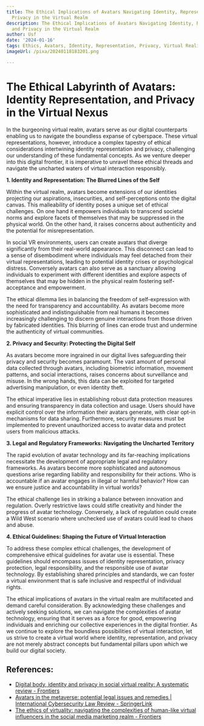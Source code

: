 ```yaml
---
title: The Ethical Implications of Avatars Navigating Identity, Representation, and
  Privacy in the Virtual Realm
description: The Ethical Implications of Avatars Navigating Identity, Representation,
  and Privacy in the Virtual Realm
author: Usf
date: '2024-01-16'
tags: Ethics, Avatars, Identity, Representation, Privacy, Virtual Reality
imageUrl: /pixa/20240118183201.png

---
```

# **The Ethical Labyrinth of Avatars: Identity Representation, and Privacy in the Virtual Nexus**

In the burgeoning virtual realm, avatars serve as our digital counterparts  enabling us to navigate the boundless expanse of cyberspace. These  virtual  representations,  however, introduce a complex tapestry of ethical considerations intertwining identity representation and privacy,  challenging our understanding of these fundamental concepts. As we venture deeper  into this digital frontier, it is imperative to unravel these ethical threads and navigate the uncharted waters of virtual interaction responsibly.

**1. Identity  and Representation: The Blurred Lines of the Self**

Within the virtual realm, avatars become extensions of our identities projecting our aspirations, insecurities, and self-perceptions onto the digital canvas. This malleability of identity poses a unique set of ethical challenges. On one hand it empowers individuals to transcend societal norms  and explore facets of themselves that may be suppressed in the physical world. On the other hand, it raises concerns about  authenticity  and the potential for misrepresentation.

In social VR environments, users can create avatars that diverge significantly from their real-world appearance. This disconnect can lead to a sense of  disembodiment where individuals may feel detached from their virtual representations, leading to  potential identity crises or psychological distress. Conversely avatars  can also serve as a sanctuary allowing individuals to experiment with  different identities and explore  aspects of themselves that may be hidden in the physical realm fostering self-acceptance and  empowerment.

The ethical dilemma lies in balancing  the freedom of self-expression with the need for  transparency and accountability. As avatars  become more sophisticated and indistinguishable from real humans it  becomes  increasingly challenging to discern genuine interactions from those driven  by fabricated identities. This blurring of lines can erode trust  and undermine the authenticity of virtual communities.

**2. Privacy and Security: Protecting the Digital Self**

As avatars become more ingrained in our digital lives safeguarding  their privacy and security becomes paramount. The vast amount of personal data collected through avatars, including biometric information, movement patterns,  and social interactions, raises concerns about surveillance and misuse. In the wrong hands,  this data can be exploited for targeted advertising manipulation, or even identity theft.

The ethical imperative lies in establishing robust data protection measures and  ensuring transparency  in data  collection and usage. Users should have explicit control over the information their avatars generate, with clear opt-in mechanisms for data sharing. Furthermore, security measures  must be implemented to prevent unauthorized access to avatar data and protect users from malicious  attacks.

**3. Legal and Regulatory Frameworks: Navigating  the Uncharted Territory**

The  rapid evolution of  avatar technology and its far-reaching implications  necessitate the development of  appropriate  legal and regulatory  frameworks. As avatars become more sophisticated and autonomous  questions arise regarding liability and responsibility for their actions. Who is accountable  if an avatar engages  in illegal  or harmful  behavior?  How can we ensure justice and accountability in virtual worlds?

The ethical challenge lies in striking a balance between innovation  and regulation. Overly restrictive laws could stifle creativity  and  hinder the progress of avatar technology. Conversely, a lack of  regulation could create a Wild West  scenario where unchecked use of avatars could lead to chaos  and abuse.

**4. Ethical Guidelines: Shaping the Future of  Virtual Interaction**

To address these complex ethical challenges, the development of comprehensive ethical guidelines for avatar use is essential. These guidelines should encompass issues of identity representation, privacy protection, legal responsibility, and the responsible use  of  avatar technology.  By establishing shared principles and standards, we  can foster a virtual environment that is safe inclusive and respectful of individual rights.

The ethical implications of avatars in the virtual realm are multifaceted and demand careful consideration. By acknowledging these  challenges and  actively seeking solutions, we can navigate the complexities of  avatar technology, ensuring that it serves as a force for good, empowering  individuals and enriching our  collective experiences  in  the digital frontier. As we continue to explore the boundless  possibilities of virtual  interaction, let us strive to create a virtual  world where identity, representation, and privacy are not merely abstract concepts but fundamental pillars upon  which we build our digital society.

## References:
- [Digital body, identity and privacy in social virtual reality: A systematic review - Frontiers](https://www.frontiersin.org/articles/10.3389/frvir.2022.974652)
- [Avatars in the metaverse: potential legal issues and remedies | International Cybersecurity Law Review - SpringerLink](https://link.springer.com/article/10.1365/s43439-022-00056-9)
- [The ethics of virtuality: navigating the complexities of human-like virtual influencers in the social media marketing realm - Frontiers](https://www.frontiersin.org/articles/10.3389/fcomm.2023.1205610)
